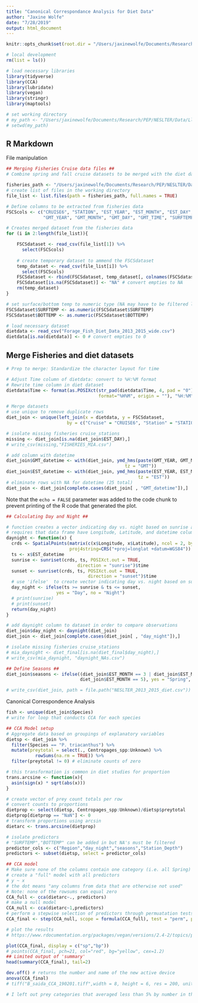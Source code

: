 ```yaml
---
title: "Canonical Correspondance Analysis for Diet Data"
author: "Jaxine Wolfe"
date: "7/28/2019"
output: html_document
---
```


```r
knitr::opts_chunk$set(root.dir = "/Users/jaxinewolfe/Documents/Research/PEP/NESLTER/Data/LlopizLab/CCA")

# local development
rm(list = ls())

# load necessary libraries
library(tidyverse)
library(CCA)
library(lubridate)
library(vegan)
library(stringr)
library(maptools)

# set working directory
# my_path <- "/Users/jaxinewolfe/Documents/Research/PEP/NESLTER/Data/LlopizLab/CCA" 
# setwd(my_path)

```

## R Markdown

File manipulation
```r
## Merging Fisheries Cruise data files ##
# Combine spring and fall cruise datasets to be merged with the diet data

fisheries_path <- "/Users/jaxinewolfe/Documents/Research/PEP/NESLTER/Data/LlopizLab/CCA/FSCSTables_SVSTA/"
# create list of files in the working directory
file_list <- list.files(path = fisheries_path, full.names = TRUE)

# Define columns to be extracted from fisheries data
FSCScols <- c("CRUISE6", "STATION", "EST_YEAR", "EST_MONTH", "EST_DAY", "EST_TIME",
              "GMT_YEAR", "GMT_MONTH", "GMT_DAY", "GMT_TIME", "SURFTEMP", "BOTTEMP")

# Creates merged dataset from the fisheries data
for (i in 2:length(file_list)){

    FSCSdataset <- read_csv(file_list[1]) %>%
      select(FSCScols)
  
    # create temporary dataset to ammend the FSCSdataset
    temp_dataset <- read_csv(file_list[i]) %>%
      select(FSCScols)
    FSCSdataset <- rbind(FSCSdataset, temp_dataset[, colnames(FSCSdataset)])
    FSCSdataset[is.na(FSCSdataset)] <- "NA" # convert empties to NA
    rm(temp_dataset)
}

# set surface/bottom temp to numeric type (NA may have to be filtered later)
FSCSdataset$SURFTEMP <- as.numeric(FSCSdataset$SURFTEMP)
FSCSdataset$BOTTEMP <- as.numeric(FSCSdataset$BOTTEMP)

# load necessary dataset
dietdata <- read_csv("Forage_Fish_Diet_Data_2013_2015_wide.csv")
dietdata[is.na(dietdata)] <- 0 # convert empties to 0

```

## Merge Fisheries and diet datasets

```r
# Prep to merge: Standardize the character layout for time

# Adjust Time column of dietdata: convert to %H:%M format
# Rewrite time column in diet dataset
dietdata$Time <- format(as.POSIXct(str_pad(dietdata$Time, 4, pad = "0"), 
                                   format="%H%M", origin = ""), "%H:%M")

# Merge datasets
# use unique to remove duplicate rows
diet_join <- unique(left_join(x = dietdata, y = FSCSdataset, 
                       by = c("Cruise" = "CRUISE6", "Station" = "STATION")))

# isolate missing fisheries cruise_stations
missing <- diet_join[is.na(diet_join$EST_DAY),]
# write_csv(missing,"FISHERIES_MIA.csv")

# add column with datetime
diet_join$GMT_datetime <- with(diet_join, ymd_hms(paste(GMT_YEAR, GMT_MONTH, GMT_DAY, GMT_TIME, sep= ' '),
                                             tz = "GMT"))
diet_join$EST_datetime <- with(diet_join, ymd_hms(paste(EST_YEAR, EST_MONTH, EST_DAY, EST_TIME, sep= ' '),
                                                  tz = "EST"))
# eliminate rows with NA for datetime (25 total)
diet_join <- diet_join[complete.cases(diet_join[ , "GMT_datetime"]),]


```

Note that the `echo = FALSE` parameter was added to the code chunk to prevent printing of the R code that generated the plot.

```r
## Calculating Day and Night ##

# function creates a vector indicating day vs. night based on sunrise and sunset
# requires that data frame have Longitude, Latitude, and datetime columns
daynight <- function(x) {
  crds <- SpatialPoints(matrix(c(x$Longitude, x$Latitude), ncol = 2, byrow = TRUE),
                        proj4string=CRS("+proj=longlat +datum=WGS84"))
  ts <- x$EST_datetime
  sunrise <- sunriset(crds, ts, POSIXct.out = TRUE,
                           direction = "sunrise")$time
  sunset <- sunriset(crds, ts, POSIXct.out = TRUE,
                               direction = "sunset")$time
  # use 'ifelse'  to create vector indicating day vs. night based on sunrise and sunset
  day_night <- ifelse(ts >= sunrise & ts <= sunset,
                   yes = "Day", no = "Night")
  # print(sunrise)
  # print(sunset)
  return(day_night)
}

# add daynight column to dataset in order to compare observations
diet_join$day_night <- daynight(diet_join)
diet_join <- diet_join[complete.cases(diet_join[ , "day_night"]),]

# isolate missing fisheries cruise_stations
# mia_daynight <- diet_final[is.na(diet_final$day_night),]
# write_csv(mia_daynight, "daynight_NAs.csv")

## Define Seasons ##
diet_join$seasons <- ifelse((diet_join$EST_MONTH == 3 | diet_join$EST_MONTH == 4 |
                            diet_join$EST_MONTH == 5), yes = "Spring", no = "Fall")

# write_csv(diet_join, path = file.path("NESLTER_2013_2015_diet.csv"))

```


Canonical Correspondence Analysis
```r

fish <- unique(diet_join$Species)
# write for loop that conducts CCA for each species

## CCA Model setup
# Aggregate data based on groupings of explanatory variables
dietsp <- diet_join %>%
  filter(Species == "P. triacanthus") %>%
  mutate(preytotal = select(., Centropages_spp:Unknown) %>% 
           rowSums(na.rm = TRUE)) %>%
  filter(preytotal != 0) # eliminate counts of zero

# this transformation is common in diet studies for proportion 
trans.arcsine <- function(x){
  asin(sign(x) * sqrt(abs(x)))
}

# create vector of prey count totals per row
# convert counts to proportions
dietprop <- select(dietsp, Centropages_spp:Unknown)/dietsp$preytotal
dietprop[dietprop == "NaN"] <- 0
# transform proportions using arcsin
dietarc <- trans.arcsine(dietprop)

# isolate predictors 
# "SURFTEMP","BOTTEMP" can be added in but NA's must be filtered
predictor_cols <- c("Region","day_night","seasons","Station_Depth")
predictors <- subset(dietsp, select = predictor_cols)

## CCA model
# Make sure none of the columns contain one category (i.e. all Spring)
# create a "full" model with all predictors 
# y ~ x 
# the dot means "any columns from data that are otherwise not used"
# Note: none of the rowsums can equal zero
CCA_full <- cca(dietarc~., predictors)
# make a null model
CCA_null <- cca(dietarc~1,predictors)
# perform a stepwise selection of predictors through permuatation tests against the null model
CCA_final <- step(CCA_null, scope = formula(CCA_full), test = "perm", perm.max = 100)

# plot the results
# https://www.rdocumentation.org/packages/vegan/versions/2.4-2/topics/plot.cca

plot(CCA_final, display = c("sp","bp"))
# points(CCA_final, pch=21, col="red", bg="yellow", cex=1.2)
## Limited output of 'summary'
head(summary(CCA_final), tail=2)

dev.off() # returns the number and name of the new active device
anova(CCA_final)
# tiff("B_saida_CCA_190201.tiff",width = 8, height = 6, res = 200, units = "in")

# I left out prey categories that averaged less than 5% by number in the diet of each species
```

